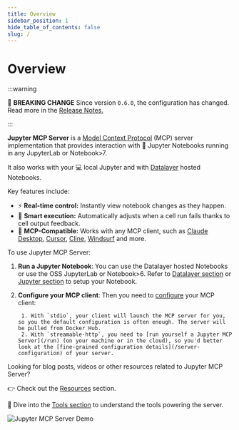 ```yaml
---
title: Overview
sidebar_position: 1
hide_table_of_contents: false
slug: /
---
```


# Overview

:::warning

🚨 **BREAKING CHANGE**
Since version `0.6.0`, the configuration has changed.
Read more in the [Release Notes.](/releases)

:::

**Jupyter MCP Server** is a [Model Context Protocol](https://modelcontextprotocol.io) (MCP) server implementation that provides interaction with 📓 Jupyter Notebooks running in any JupyterLab or Notebook>7.

It also works with your 💻 local Jupyter and with [Datalayer](https://datalayer.ai/) hosted Notebooks.

Key features include:

- ⚡ **Real-time control:** Instantly view notebook changes as they happen.
- 🔁 **Smart execution:** Automatically adjusts when a cell run fails thanks to cell output feedback.
- 🤝 **MCP-Compatible:** Works with any MCP client, such as [Claude Desktop](/clients/claude_desktop), [Cursor](/clients/cursor), [Cline](/clients/cline), [Windsurf](/clients/windsurf) and more.

To use Jupyter MCP Server:

1. **Run a Jupyter Notebook**: You can use the Datalayer hosted Notebooks or use the OSS JupyterLab or Notebook>6. Refer to [Datalayer section](/datalayer) or [Jupyter section](/jupyter) to setup your Notebook.

2. **Configure your MCP client**: Then you need to [configure](/clients) your MCP client:

        1. With `stdio`, your client will launch the MCP server for you, so you the default configuration is often enough. The server will be pulled from Docker Hub.
        2. With `streamable-http`, you need to [run yourself a Jupyter MCP Server](/run) (on your machine or in the cloud), so you'd better look at the [fine-grained configuration details](/server-configuration) of your server.

Looking for blog posts, videos or other resources related to Jupyter MCP Server?

👉 Check out the [Resources](./resources) section.

🧰 Dive into the [Tools section](./tools) to understand the tools powering the server.

![Jupyter MCP Server Demo](https://assets.datalayer.tech/jupyter-mcp/jupyter-mcp-server-claude-demo.gif)

